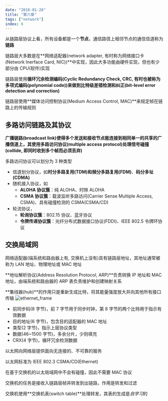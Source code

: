 ```yaml
---
date: "2018-01-28"
title: "第六章"
tags: ["network"]
index: 6
---
```


从链路层协议上看，所有设备都是一个**节点**，通信路径上相邻节点的通信信道称为**链路**

链路层大多数是在**网络适配器(network adapter, 有时称为网络接口卡(Network Inerface Card, NIC))**中实现，因此大多功能由硬件实现，但也有少部分由 CPU(软件)实现

链路层使用**循环冗余检测编码(Cyclic Redundancy Check, CRC, 有时也被称为多项式编码(polynomial code))**来做到**比特级差错检测和纠正(bit-level error detection and correction)**

链路层使用**媒体访问控制协议(Medium Access Control, MAC)**来规定帧在链路上的传输规则

## 多路访问链路及其协议

**广播链路(broadcast link)**使得多个发送和接收节点能连接到相同单一的共享的广播信道上，其使用**多路访问协议(multiple access protocol)**处理信号**碰撞(collide, 即同时收到多个帧而必须丢弃)**

多路访问协议可以划分为 3 种类型

- 信道划分协议，如**时分多路复用(TDM)**和**频分多路复用(FDM)**、**码分多址(CDMA)**
- 随机接入协议，如
    - **ALOHA 协议簇**：纯 ALOHA、时隙 ALOHA
    - **CSMA 协议簇**：载波监听多路访问(Carrier Sense Multiple Access, CSMA)、具有碰撞检测的 CSMA(CSMA/CD)
- 轮流协议，
    - **轮询协议簇**：802.15 协议、蓝牙协议
    - **令牌传递协议簇**：光纤分布式数据接口协议(FDDI)、IEEE 802.5 令牌环协议

## 交换局域网

网络适配器(端系统和路由器上有, 交换机上没有)具有链路层地址，其地址通常被称为 LAN 地址、物理地址或 MAC 地址

**地址解析协议(Address Resolution Protocol, ARP)**负责转换 IP 地址和 MAC 地址，由端系统和路由器的 ARP 表负责维护和创建映射关系

**集线器(hub)**的作用只是重新生成比特，将其能量强度放大并向其他所有接口传输
![ethernet_frame](../../images/network/ethernet_frame.webp)

- 前同步码(8 字节)，前 7 字节用于同步时钟，第 8 字节的两个比特用于指示有效数据
- 目的地址(6 字节)，包含目的适配器的 MAC 地址
- 类型(2 字节)，指示上层协议类型
- 数据(46~1500 字节)，多余分片，少则填充
- CRX(4 字节)，循环冗余检测数据

以太网向网络层提供面向无连接的、不可靠的服务

以太网标准为 IEEE 802.3 CSMA/CD(Ethernet)

在基于交换机的以太局域网中不会有碰撞，因此不需要 MAC 协议

交换机的任务是接收入链路层帧并转发到出链路，作用是转发和过滤

交换机使用**交换机表(switch table)**处理转发，其表的生成是*自学习*的
